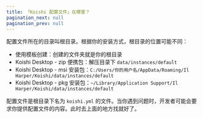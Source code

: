 ```yaml
---
title: 「Koishi 配置文件」在哪里？
pagination_next: null
pagination_prev: null
---
```



<FaqPre />

配置文件所在的目录叫根目录。根据你的安装方式，根目录的位置可能不同：

- 使用模板创建：创建的文件夹就是你的根目录
- Koishi Desktop - zip 便携包：解压目录下 `data/instances/default`
- Koishi Desktop - msi 安装包：`C:/Users/你的用户名/AppData/Roaming/Il Harper/Koishi/data/instances/default`
- Koishi Desktop - pkg 安装包：`~/Library/Application Support/Il Harper/Koishi/data/instances/default`

配置文件是根目录下名为 `koishi.yml` 的文件。当你遇到问题时，开发者可能会要求你提供配置文件的内容。此时去上面的地方找就好了。

<FaqPost />
